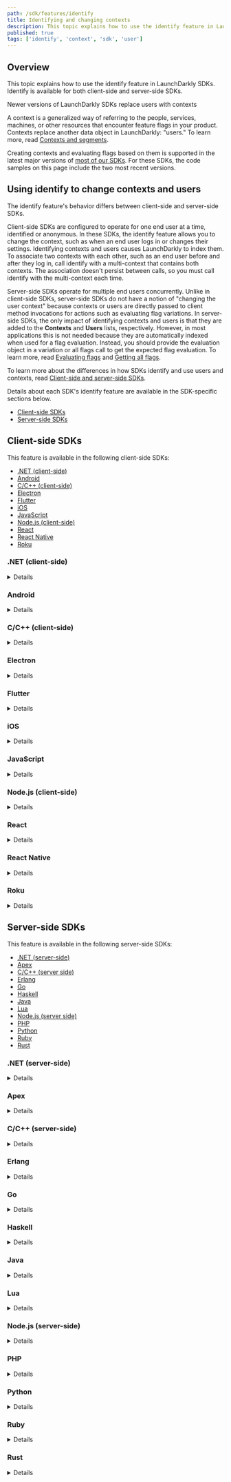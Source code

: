 ```yaml
---
path: /sdk/features/identify
title: Identifying and changing contexts
description: This topic explains how to use the identify feature in LaunchDarkly SDKs.
published: true
tags: ['identify', 'context', 'sdk', 'user']
---
```


## Overview

This topic explains how to use the identify feature in LaunchDarkly SDKs. Identify is available for both client-side and server-side SDKs.

<Callout intent="info">
<CalloutTitle>Newer versions of LaunchDarkly SDKs replace users with contexts</CalloutTitle>
<CalloutDescription>

A context is a generalized way of referring to the people, services, machines, or other resources that encounter feature flags in your product. Contexts replace another data object in LaunchDarkly: "users." To learn more, read [Contexts and segments](/home/contexts).

Creating contexts and evaluating flags based on them is supported in the latest major versions of [most of our SDKs](/sdk). For these SDKs, the code samples on this page include the two most recent versions.

</CalloutDescription>
</Callout>

## Using identify to change contexts and users

The identify feature's behavior differs between client-side and server-side SDKs.

Client-side SDKs are configured to operate for one end user at a time, identified or anonymous. In these SDKs, the identify feature allows you to change the context, such as when an end user logs in or changes their settings. Identifying contexts and users causes LaunchDarkly to index them. To associate two contexts with each other, such as an end user before and after they log in, call identify with a multi-context that contains both contexts. The association doesn't persist between calls, so you must call identify with the multi-context each time. 

Server-side SDKs operate for multiple end users concurrently. Unlike in client-side SDKs, server-side SDKs do not have a notion of "changing the user context" because contexts or users are directly passed to client method invocations for actions such as evaluating flag variations. In server-side SDKs, the only impact of identifying contexts and users is that they are added to the **Contexts** and **Users** lists, respectively. However, in most applications this is not needed because they are automatically indexed when used for a flag evaluation. Instead, you should provide the evaluation object in a variation or all flags call to get the expected flag evaluation. To learn more, read [Evaluating flags](/sdk/features/evaluating) and [Getting all flags](/sdk/features/all-flags).

To learn more about the differences in how SDKs identify and use users and contexts, read [Client-side and server-side SDKs](/sdk/concepts/client-side-server-side).

Details about each SDK's identify feature are available in the SDK-specific sections below.

* [Client-side SDKs](#client-side-sdks)
* [Server-side SDKs](#server-side-sdks)

## Client-side SDKs

This feature is available in the following client-side SDKs:

* [.NET (client-side)](#net-client-side)
* [Android](#android)
* [C/C++ (client-side)](#cc-client-side)
* [Electron](#electron)
* [Flutter](#flutter)
* [iOS](#ios)
* [JavaScript](#javascript)
* [Node.js (client-side)](#nodejs-client-side)
* [React](#react)
* [React Native](#react-native)
* [Roku](#roku)

### .NET (client-side)

<Details summary="Expand .NET (client-side) code sample">

You can use the `Identify` or `IdentifyAsync` method to switch contexts. This loads any saved flag values for the next context, and tells the client to change the current context and obtain the feature flag values for the new context.

In some situations, the new context may be an updated version of the existing context. For example, on a sign-in page in a single-page app, you could represent the same person as an anonymous user before they log in, and a different user after they log in. After the person logs in, you can call `Identify()` or `IdentifyAsync()` so that the person receives the correct feature flag settings for their account.

In other situations, the new context may be a multi-context, that is, a set of several different contexts that you want to evaluate together. For example, as soon as an end user visits your app, you may initialize the client with a context using a context kind of "device." When the end user logs in, you now also have their user and organization information. You can call `Identify()` with a multi-context that contains the "device," "user," and "organization" contexts for the end user.

You may want to wait until the flag values for the new context have been loaded before proceeding. You can do this either by calling the synchronous method `Identify` with a timeout, or by calling the asynchronous method `IdentifyAsync` and awaiting the result.

Here's how:

<CodeSample>
<CSTab label=".NET SDK v3.0 (C#)">

```csharp
var updatedContext = Context.Builder("context-key-123abc")
    .Set("email", "sandy@example.com")
    .Build();

// Synchronous method
client.Identify(updatedContext, TimeSpan.FromSeconds(5));

// Asynchronous method
await client.IdentifyAsync(updatedContext);
```

</CSTab>
<CSTab label=".NET SDK v2.x (C#)">

```csharp
var updatedUser = LDUser.Builder("user-key-123abc")
    .Email("sandy@example.com")
    .Build();

// Synchronous method
client.Identify(updatedUser, TimeSpan.FromSeconds(5));

// Asynchronous method
await client.IdentifyAsync(updatedUser);
```

</CSTab>
</CodeSample>

To learn more, read [`Identify`](https://launchdarkly.github.io/dotnet-client-sdk/api/LaunchDarkly.Sdk.Client.LdClient.html#LaunchDarkly_Sdk_Client_LdClient_Identify_) and [`IdentifyAsync`](https://launchdarkly.github.io/dotnet-client-sdk/api/LaunchDarkly.Sdk.Client.LdClient.html#LaunchDarkly_Sdk_Client_LdClient_IdentifyAsync_).
</Details>

### Android

<Details summary="Expand Android code sample">

The `identify()` method tells the client to change the current context and obtain the feature flag values for the new context.

In some situations, the new context may be an updated version of the existing context. For example, on a sign-in page in a single-page app, you could represent the same person as an anonymous user before they log in, and a different user after they log in. You can initialize the client with an anonymous context with a context kind of "user." After the person logs in, you can update the user context and call `identify()` so that the person receives the correct feature flag settings for their account.

In other situations, the new context may be a multi-context, that is, a set of several different contexts that you want to evaluate together. For example, as soon as an end user visits your app, you may initialize the client with a context using a context kind of "device." When the end user logs in, you now also have their user and organization information. You can call `identify()` with a multi-context that contains the "device," "user," and "organization" contexts for the end user.

Here's how:

<CodeSample>
<CSTab label="Android SDK v4.0 (Java)">

```java
LDContext updatedContext = LDContext.builderFromContext(context)
    .email("sandy@example.com")
    .build();

client.identify(updatedContext);
```

</CSTab>
<CSTab label="Android SDK v4.0 (Kotlin)">

```kotlin
val updatedContext: LDContext = LDContext.builderFromContext(context)
    .email("sandy@example.com")
    .build()

client.identify(updatedContext)
```

</CSTab>
<CSTab label="Android SDK v3.x (Java)">

```java
LDUser updatedUser = new LDUser.Builder(user)
    .email("sandy@example.com")
    .build();

client.identify(updatedUser);
```

</CSTab>
<CSTab label="Android SDK v3.x (Kotlin)">

```kotlin
val updatedUser: LDUser = LDUser.Builder(user)
    .email("sandy@example.com")
    .build()

client.identify(updatedUser)
```

</CSTab>
</CodeSample>

The `identify()` call loads any saved flag values for the new user context and immediately triggers an update of the latest flags from LaunchDarkly.

`identify()` returns a [Future](https://developer.android.com/reference/java/util/concurrent/Future) to indicate completion. If you want to be sure subsequent code is using the latest values from the server, you can wait for the Future using `get`.

To learn more, read [`identify`](https://launchdarkly.github.io/android-client-sdk/com/launchdarkly/sdk/android/LDClient.html#identify(com.launchdarkly.sdk.LDContext)).
</Details>

### C/C++ (client-side)

<Details summary="Expand C/C++ (server-side) code sample">

The `Identify()` method tells the client to change the current user and obtain the feature flag values for the new user.

In some situations, the new user may be an updated version of the existing user. For example, on a sign-in page in a single-page app, you could represent the same person as an anonymous user before they log in, and a different user after they log in. After the person logs in, you can call `Identify` so that the person receives the correct feature flag settings for their account.

<!-- cSpell:disable (TKTK uncomment this section after this SDK is updated to use contexts. SC-174758) In other situations, the new context may be a multi-context, that is, a set of several different contexts that you want to evaluate together. For example, as soon as an end user visits your app, you may initialize the client with a context using a context kind of "device." When the end user logs in, you now also have their user and organization information. You can call `Identify` with a multi-context that contains the "device," "user," and "organization" contexts for the end user. cSpell:enable -->

You can use the `LDClientIdentify` method to switch users:

<CodeSample>
<CSTab label="C/C++">

```c
LDClientIdentify(client, newUser);
```

</CSTab>
</CodeSample>

The `LDClientIdentify()` call loads any saved flag values for the new user and immediately trigger an update of the latest flags from LaunchDarkly. Because this method re-fetches flag settings for the new user, you should should not call it at high frequency. The intended use case for switching user contexts is the login/logout flow. To learn more, read [`LDClientIdentify`](https://launchdarkly.github.io/c-client-sdk/client_8h.html#a7ee43b2353f00798979ba51cfebb1a53).
</Details>

### Electron

<Details summary="Expand Electron code sample">

The `identify()` method tells the client to change the current user and obtain the feature flag values for the new user.

In some situations, the new user may be an updated version of the existing user. For example, on a sign-in page in a single-page app, you could represent the same person as an anonymous user before they log in, and a different user after they log in. After the person logs in, you can call `identify()` so that the person receives the correct feature flag settings for their account.

<!-- cSpell:disable (TKTK uncomment this section after this SDK is updated to use contexts. SC-163925) In other situations, the new context may be a multi-context, that is, a set of several different contexts that you want to evaluate together. For example, as soon as an end user visits your app, you may initialize the client with a context using a context kind of "device." When the end user logs in, you now also have their user and organization information. You can call `identify()` with a multi-context that contains the "device," "user," and "organization" contexts for the end user. cSpell:enable -->

Here's how:

<CodeSample>
<CSTab label="JavaScript">

```js
const newUser = { key: 'user-key-123abc', name: 'Sandy' };

client.identify(newUser, (newFlags) => {
  console.log('value of flag for this user is: ' + newFlags['flag-key-123abc']);
  console.log('this should be the same: ' + client.variation('flag-key-123abc'));
});

// or:
client.identify(newUser).then((newFlags) => {
  // as above
});
```

</CSTab>
<CSTab label="TypeScript">

```ts
import * as LDElectron from 'launchdarkly-electron-client-sdk';

const newUser: LDElectron.LDUser = {
  key: 'someone-else', name: 'John',
};

client.identify(newUser, (newFlags) => {
  console.log('value of flag for this user is: ' + newFlags['flag-key-123abc']);
  console.log('this should be the same: ' + client.variation('flag-key-123abc'));
});

// or:
client.identify(newUser).then((newFlags) => {
  // as above
});
```

</CSTab>
</CodeSample>

To learn more, read [`identify`](https://launchdarkly.github.io/electron-client-sdk/interfaces/_launchdarkly_electron_client_sdk_.ldelectronmainclient.html#identify).

</Details>

### Flutter

<Details summary="Expand Flutter code sample">

The `identify()` method tells the client to change the current user and obtain the feature flag values for the new user.

In some situations, the new user may be an updated version of the existing user. For example, on a sign-in page in a single-page app, you could represent the same person as an anonymous user before they log in, and a different user after they log in. After the person logs in, you can call `identify()` so that the person receives the correct feature flag settings for their account.

<!-- cSpell:disable (TKTK uncomment this section after this SDK is updated to use contexts. SC-163930) In other situations, the new context may be a multi-context, that is, a set of several different contexts that you want to evaluate together. For example, as soon as an end user visits your app, you may initialize the client with a context using a context kind of "device." When the end user logs in, you now also have their user and organization information. You can call `identify()` with a multi-context that contains the "device," "user," and "organization" contexts for the end user. cSpell:enable -->

Here's how:

<CodeSample>
<CSTab label="Dart">

```dart
LDUser updatedUser = LDUserBuilder('user key')
    .email('sandy@example.com')
    .build();

await LDClient.identify(updatedUser);
```

</CSTab>
</CodeSample>

To learn more, read [identify method](https://launchdarkly.github.io/flutter-client-sdk/launchdarkly_flutter_client_sdk/LDClient/identify.html).

</Details>

### iOS

<Details summary="Expand iOS code sample">

The `identify()` method tells the client to change the current context and obtain the feature flag values for the new context.

In some situations, the new context may be an updated version of the existing context. For example, on a sign-in page in a single-page app, you could represent the same person as an anonymous user before they log in, and a different user after they log in. You can initialize the client with an anonymous context with a context kind of "user." After the person logs in, you can update the user context and call `identify()` so that the person receives the correct feature flag settings for their account.

In other situations, the new context may be a multi-context, that is, a set of several different contexts that you want to evaluate together. For example, as soon as an end user visits your app, you may initialize the client with a context using a context kind of "device." When the end user logs in, you now also have their user and organization information. You can call `identify()` with a multi-context that contains the "device," "user," and "organization" contexts for the end user.

If the client app does not identify an `LDContext`, `LDClient` creates an anonymous default context, which can affect which feature flags LaunchDarkly delivers to the `LDClient`. Client apps should follow the [Apple Privacy Policy](https://apple.com/legal/privacy) when collecting end user information.

Here's how:

<CodeSample>
<CSTab label="iOS SDK v8.0 (Swift)">

```swift
let newContext = try LDContextBuilder(key: "context-key-123abc").build().get();

// You can also call identify with a completion
LDClient.get()!.identify(context: newContext) {
    // Flags have been retrieved for the new context
}
```

</CSTab>
<CSTab label="iOS SDK v8.0 (Objective-C)">

```objectivec
LDContextBuilder *builder = [[LDContextBuilder alloc] initWithKey:@"context-key-123abc"];
ContextBuilderResult *result = builder.build;

if (result.success) {
    LDContext *context = result.success;
}
[[LDClient get] identifyWithContext:newContext];

// You can also call identify with a completion
[[LDClient get] identifyWithContext:newContext completion:^() {
    // Flags have been retrieved for the new context
}];
```

</CSTab>
<CSTab label="iOS SDK v7.x (Swift)">

```swift
let newUser = LDUser(key: "user-key-123abc")
LDUser.get()!.identify(user: newUser)

// You can also call identify with a completion
LDClient.get()!.identify(user: newUser) {
    // Flags have been retrieved for the new user
}
```

</CSTab>
<CSTab label="iOS SDK v7.x (Objective-C)">

```objectivec
LDUser *newUser = [[LDUser alloc] initWithKey:@"user-key-123abc"];
[[LDClient get] identifyWithUser:newUser];

// You can also call identify with a completion
[[LDUser get] identifyWithUser:newUser completion:^() {
    // Flags have been retrieved for the new user
}];
```

</CSTab>
</CodeSample>

To learn more, read [`identify`](https://launchdarkly.github.io/ios-client-sdk/Classes/ObjcLDClient.html#/c:@M@LaunchDarkly@objc(cs)LDClient(im)identifyWithContext:).

</Details>

### JavaScript

<Details summary="Expand JavaScript code sample">

The `identify()` method tells the client to change the current context and obtain the feature flag values for the new context.

In some situations, the new context may be an updated version of the existing context. For example, on a sign-in page in a single-page app, you could represent the same person as an anonymous user before they log in, and a different user after they log in. You can initialize the client with an anonymous context with a context kind of "user." After the person logs in, you can update the user context and call `identify()` so that the person receives the correct feature flag settings for their account.

In other situations, the new context may be a multi-context, that is, a set of several different contexts that you want to evaluate together. For example, as soon as an end user visits your app, you may initialize the client with a context using a context kind of "device." When the end user logs in, you now also have their user and organization information. You can call `identify()` with a multi-context that contains the "device," "user," and "organization" contexts for the end user.

If you provide a callback function, it is called with a map of flag keys and values after the flag values for the new context are available. After that point, `variation()` uses the new values. You can also use a Promise for the same purpose.

Here's how:

<CodeSample>
<CSTab label="JavaScript SDK v3.0, single context">

```js
client.identify(newContext, hash, function() {
  console.log("New context's flags available");
});
```

</CSTab>
<CSTab label="JavaScript SDK v3.0, multi-context">

```js
const newMultiContext = {
  kind: 'multi',
  user: {
    key: 'user-key-123abc',
    name: 'Anna',
    role: 'doctor'
  },
  device: {
    key: 'device-key-123abc',
    platform: 'Android'
  }
}

client.identify(newMultiContext, hash, function() {
  console.log("New context's flags available");
});
```

</CSTab>
<CSTab label="JavaScript SDK v2.x">

```js
client.identify(newUser, hash, function() {
  console.log("New user's flags available");
});
```

</CSTab>
</CodeSample>

To learn more, read [`identify`](https://launchdarkly.github.io/js-client-sdk/interfaces/LDClient.html#identify).

If your contexts are extraordinarily large, you may need to configure the JavaScript SDK to send the evaluation context as a request body. To learn more, read [Using REPORT in the JavaScript SDK](/guides/account/user-data#using-report-in-the-javascript-sdk).

<Callout intent="alert">
<CalloutTitle>You must use a hash parameter while in secure mode</CalloutTitle>
<CalloutDescription>

The hash parameter is the hash for the new context, assuming that the context's key has changed. The hash parameter is only required in secure mode. If secure mode is not enabled, pass in `null` for the hash.

</CalloutDescription>
</Callout>
</Details>

### Node.js (client-side)

<Details summary="Expand Node.js (client-side) code sample">

The `identify()` method tells the client to change the current user and obtain the feature flag values for the new user.

In some situations, the new user may be an updated version of the existing user. For example, on a sign-in page in a single-page app, you could represent the same person as an anonymous user before they log in, and a different user after they log in. After the person logs in, you can call `identify()` so that the person receives the correct feature flag settings for their account.

In other situations, the new context may be a multi-context, that is, a set of several different contexts that you want to evaluate together. For example, as soon as an end user visits your app, you may initialize the client with a context using a context kind of "device." When the end user logs in, you now also have their user information. You can call `identify()` with a multi-context that contains the "device" and "user" contexts for the end user.

Here's how:

<CodeSample>
<CSTab label="Node.js SDK v3.0, single context">

```js
client.identify(newContext, () => {
  console.log("New context's flags available");
});

// or, with a Promise:
client.identify(newContext).then(() => {
  console.log("New context's flags available");
});
```

</CSTab>
<CSTab label="Node.js SDK v3.0, multi-context">

```js
const newMultiContext = {
  kind: 'multi',
  user: {
    key: 'aa0ceb',
    name: 'Anna',
    role: 'doctor'
  },
  device: {
    key: 'device-key',
    platform: 'Android'
  }
}

client.identify(newMultiContext, () => {
  console.log("New context's flags available");
});

// or, with a Promise:
client.identify(newMultiContext).then(() => {
  console.log("New context's flags available");
});
```

</CSTab>
<CSTab label="Node.js SDK v2.x">

```js
client.identify(newUser, () => {
  console.log("New user's flags available");
});

// or, with a Promise:
client.identify(newUser).then(() => {
  console.log("New user's flags available");
});
```

</CSTab>
</CodeSample>

To learn more, read [`identify`](https://launchdarkly.github.io/node-client-sdk/interfaces/LDClient.html#identify).

</Details>

### React

<Details summary="Expand React code sample">

The `identify()` method tells the client to change the current context and obtain the feature flag values for the new context.

In some situations, the new context may be an updated version of the existing context. For example, on a sign-in page in a single-page app, you could represent the same person as an anonymous user before they log in, and a different user after they log in. You can initialize the client with an anonymous context with a context kind of "user." After the person logs in, you can update the user context and call `identify()` so that the person receives the correct feature flag settings for their account.

In other situations, the new context may be a multi-context, that is, a set of several different contexts that you want to evaluate together. For example, as soon as an end user visits your app, you may initialize the client with a context using a context kind of "device." When the end user logs in, you now also have their user and organization information. You can call `identify()` with a multi-context that contains the "device," "user," and "organization" contexts for the end user.

Here's how:

<CodeSample>
<CSTab label="JavaScript">

```js
import { useLDClient } from 'launchdarkly-react-client-sdk';

let ldClient = useLDClient();

ldClient.identify(newContext, null, () => {
  console.log("New context's flags available");
});
```

</CSTab>
</CodeSample>

To learn more, read [`identify`](https://launchdarkly.github.io/react-native-client-sdk/classes/LDClient.html#identify).

</Details>

### React Native

<Details summary="Expand React Native code sample">

If multiple customers use your app on a single device, you may want to change contexts and have separate flag settings for each one. To do this, the SDK stores the last five user contexts on a single device, and supports switching between different user contexts. You can use the `identify` method to switch user contexts. `identify` loads any saved flag values for the new context and immediately triggers an update of the latest flags from LaunchDarkly.

In other situations, the new context may be a multi-context, that is, a set of several different contexts that you want to evaluate together. For example, as soon as an end user visits your app, you may initialize the client with a context using a context kind of "device." When the end user logs in, you now also have their user and organization information. You can call `identify()` with a multi-context that contains the "device," "user," and "organization" contexts for the end user.

Here's how:

<CodeSample>
<CSTab label="React Native SDK v7.0 (JavaScript)">

```js
let context = {'key': 'user-key-123abc', 'kind': 'user'};
await client.identify(context); // promise resolves to null
Alert.alert('identify', 'success');
```

</CSTab>
<CSTab label="React Native SDK, v6.x (JavaScript)">

```js
let user = {'key': 'user-key-123abc'};
await client.identify(user); //promise resolves to nil/null
Alert.alert('identify', 'success');
```

</CSTab>
<CSTab label="React Native SDK v7.0 (TypeScript)">

```ts
import { LDContext } from 'launchdarkly-react-native-client-sdk';

let context: LDContext = {'key': 'user-key-123abc', 'kind': 'user'};
await client.identify(context); // promise resolves to null
Alert.alert('identify', 'success');
```

</CSTab>
<CSTab label="React Native SDK, v6.x (TypeScript)">

```ts
import LDClient, * as ld from 'launchdarkly-react-native-client-sdk';

let user: ld.LDUser = {'key': 'minimal_user'};
await client.identify(user); //promise resolves to nil/null
Alert.alert('identify', 'success');
```

</CSTab>
</CodeSample>
</Details>

### Roku

<Details summary="Expand Roku code sample">

The `identify()` method tells the client to change the current context and obtain the feature flag values for the new context.

In some situations, the new context may be an updated version of the existing context. For example, on a sign-in page in a single-page app, you could represent the same person as an anonymous context before they log in, and a different context after they log in. After the person logs in, you can call `identify()` so that the person receives the correct feature flag settings for their account.

In other situations, the new context may be a multi-context, that is, a set of several different contexts that you want to evaluate together. For example, as soon as an end user visits your app, you may initialize the client with a context using a context kind of "device." When the end user logs in, you now also have their user and organization information. You can call `identify()` with a multi-context that contains the "device," "user," and "organization" contexts for the end user.

To do this:

<CodeSample>
<CSTab label="Roku SDK v2.0 (BrightScript)">

```brightscript
REM before the end user logs in
device = {
  "kind": "device",
  "key": "device-key-123abc",
  "type": "tablet"
}
context = LaunchDarklyCreateContext(device)

REM after the end user logs in
multi = {
  "kind": "multi",
  "device": device,
  "user": {"key": "user-key-123abc", "name": "Sandy"},
  "organization": {"key": "org-key-123abc", "name": "Acme, Inc."}
}

launchDarkly.identify(multi)

```

</CSTab>
<CSTab label="Roku SDK v1.x (BrightScript)">

```brightscript
user = LaunchDarklyUser("user-key-123abc")

launchDarkly.identify(user)

```

</CSTab>
</CodeSample>
</Details>

## Server-side SDKs

This feature is available in the following server-side SDKs:

* [.NET (server-side)](#net-server-side)
* [Apex](#apex)
* [C/C++ (server side)](#cc-server-side)
* [Erlang](#erlang)
* [Go](#go)
* [Haskell](#haskell)
* [Java](#java)
* [Lua](#lua)
* [Node.js (server side)](#nodejs-server-side)
* [PHP](#php)
* [Python](#python)
* [Ruby](#ruby)
* [Rust](#rust)

### .NET (server-side)

<Details summary="Expand .NET (server-side) code sample">

`Identify` creates or updates contexts on LaunchDarkly, which makes them available for targeting and autocomplete on the **Contexts** list.

In most cases, you do not need to call `Identify`. The `Variation` methods automatically create contexts on the **Contexts** list for you. `Identify` is useful if you want to pre-populate your **Contexts** list before you launch any features.

To use `Identify`:

<CodeSample>
<CSTab label=".NET SDK v7.0 (C#)">

```csharp
client.Identify(context);
```

</CSTab>
<CSTab label=".NET SDK v6.x (C#)">

```csharp
client.Identify(user);
```

</CSTab>
</CodeSample>

To learn more, read [`Identify`](https://launchdarkly.github.io/dotnet-server-sdk/api/LaunchDarkly.Sdk.Server.LdClient.html#LaunchDarkly_Sdk_Server_LdClient_Identify_).
</Details>

### Apex

<Details summary="Expand Apex code sample">

`identify` creates or updates users in LaunchDarkly, which makes them available for targeting and autocomplete on the **Users** list.

<Callout intent="info">
<CalloutTitle>Apex variation methods do not automatically add users to the Users list</CalloutTitle>
<CalloutDescription>

Variation methods like `boolVariation` or `stringVariation` do not automatically generate `index` events due to limitations with the Apex platform. This means that the SDK does not automatically populate the **Users** list.

We recommend calling `client.identify(user)` with each of your users to generate user indexing events and populate your **Users** list.

</CalloutDescription>
</Callout>

To use `identify`:

<CodeSample>
<CSTab label="Apex">

```java
client.identify(user);
```

</CSTab>
</CodeSample>

To learn more, read [Other methods](https://github.com/launchdarkly/apex-server-sdk/blob/main/doc.md#other-methods-1).
</Details>

### C/C++ (server-side)

<Details summary="Expand C/C++ (server-side) code sample">

`LDClientIdentify` creates or updates users in LaunchDarkly, which makes them available for targeting and autocomplete on the **Users** list.

In most cases, you do not need to call `LDClientIdentify`. The `variation` call automatically creates users on the **Users** list for you. `LDClientIdentify` is useful if you want to pre-populate your **Users** list before you launch any features.

To use `identify`:

<CodeSample>
<CSTab label="C/C++">

```c
LDClientIdentify(client, user);
```

</CSTab>
</CodeSample>

To learn more, read [`LDClientIdentify`](https://launchdarkly.github.io/c-server-sdk/client_8h.html#a696a5bebe952dc076488e9fb2562b091).
</Details>

### Erlang

<Details summary="Expand Erlang code sample">

`identify` creates or updates contexts in LaunchDarkly, which makes them available for targeting and autocomplete on the **Contexts** list.

In most cases, you do not need to call `identify`. The `variation` methods automatically create contexts on the **Contexts** list for you. `identify` is useful if you want to pre-populate your **Contexts** list before you launch any features.

To use `identify`:

<CodeSample>
<CSTab label="Erlang SDK v2.0">

```erlang
ldclient:identify(#{key => <<"context-key-123abc">>})
```

</CSTab>
<CSTab label="Erlang SDK v1.x">

```erlang
ldclient:identify(#{key => <<"user-key-123abc">>})
```

</CSTab>
</CodeSample>

To learn more, read [`identify`](https://hexdocs.pm/launchdarkly_server_sdk/ldclient.html#identify-1).
</Details>

### Go

<Details summary="Expand Go code sample">

`Identify` creates or updates contexts in LaunchDarkly, which makes them available for targeting and autocomplete on the **Contexts** list.

In most cases, you do not need to call `Identify`. The `Variation` method automatically creates contexts on the **Contexts** list for you. `Identify` is useful if you want to pre-populate your **Contexts** list before you launch any features.

To use `Identify`:

<CodeSample>
<CSTab label="Go SDK v6.0">

```go
client.Identify(context)
```

</CSTab>
<CSTab label="Go SDK v5.x">

```go
client.Identify(user)
```

</CSTab>
</CodeSample>

To learn more, read [`Identify`](https://pkg.go.dev/gopkg.in/launchdarkly/go-server-sdk.v5#LDClient.Identify).
</Details>

### Haskell

<Details summary="Expand Haskell code sample">

`identify` creates or updates contexts in LaunchDarkly, which makes them available for targeting and autocomplete on the **Contexts** list.

In most cases, you do not need to call `identify`. The `Variation` methods automatically create contexts on the **Contexts** list for you. `identify` is useful if you want to pre-populate your **Contexts** list before you launch any features.

To use `identify`:

<CodeSample>
<CSTab label="Haskell SDK v4.0">

```haskell
identify client context
```

</CSTab>
<CSTab label="Haskell SDK v3.x">

```haskell
identify client user
```

</CSTab>
</CodeSample>

To learn more, read [`identify`](https://launchdarkly.github.io/haskell-server-sdk/LaunchDarkly-Server-Client.html#v:identify).

</Details>

### Java

<Details summary="Expand Java code sample">

`identify` creates or updates contexts in LaunchDarkly, which makes them available for targeting and autocomplete on the **Contexts** list.

In most cases, you do not need to call `identify`. The `variation` methods automatically create contexts on the **Contexts** list for you. `identify` is useful if you want to pre-populate your **Contexts** list before you launch any features.

To use `identify`:

<CodeSample>
<CSTab label="Java SDK v6.0">

```java
client.identify(context);
```

</CSTab>
<CSTab label="Java SDK v5.x">

```java
client.identify(user);
```

</CSTab>
</CodeSample>

To learn more, read [`identify`](https://javadoc.io/doc/com.launchdarkly/launchdarkly-java-server-sdk/latest/com/launchdarkly/sdk/server/LDClient.html#identify(com.launchdarkly.sdk.LDContext)).
</Details>

### Lua

<Details summary="Expand Lua code sample">

`identify` creates or updates users in LaunchDarkly, which makes them available for targeting and autocomplete on the **Users** list.

In most cases, you do not need to call `identify`. The `variation` methods automatically create users on the **Users** list for you. `identify` is useful if you want to pre-populate your **Users** list before you launch any features.

To use `identify`:

<CodeSample>
<CSTab label="Lua">

```lua
client:identify(user)
```

</CSTab>
</CodeSample>

To learn more, read [`identify`](https://launchdarkly.github.io/lua-server-sdk/modules/launchdarkly-server-sdk.html#identify).
</Details>

### Node.js (server-side)

<Details summary="Expand Node.js (server-side) code sample">

`identify` creates or updates contexts in LaunchDarkly, which makes them available for targeting and autocomplete on the **Contexts** list.

In most cases, you do not need to call `identify`. The `variation` call automatically creates users on the **Contexts** list for you. `identify` is useful if you want to pre-populate your **Contexts** list before you launch any features.

To use `identify`:

<CodeSample>
<CSTab label="Node.js SDK v6">

```js
client.identify(context);
```

</CSTab>
<CSTab label="Node.js SDK v5.x">

```js
client.identify(user);
```

</CSTab>
</CodeSample>

To learn more, read [`identify`](https://launchdarkly.github.io/node-server-sdk/interfaces/_launchdarkly_node_server_sdk_.LDClient.html#identify).
</Details>

### PHP

<Details summary="Expand PHP code sample">

`identify` creates or updates users in LaunchDarkly, which makes them available for targeting and autocomplete on the **Contexts** list.

In most cases, you do not need to call `identify`. The `variation` call automatically creates contexts on the **Contexts** list for you. `identify` is useful if you want to pre-populate your **Contexts** list before you launch any features.

To use `identify`:

<CodeSample>
<CSTab label="PHP SDK v5.0">

```php
$client->identify($context);
```

</CSTab>
<CSTab label="PHP SDK v4.x">

```php
$client->identify($user);
```

</CSTab>
</CodeSample>

To learn more, read [`identify`](https://launchdarkly.github.io/php-server-sdk/classes/LaunchDarkly-LDClient.html#method_identify).

</Details>

### Python

<Details summary="Expand Python code sample">

`identify` creates or updates contexts in LaunchDarkly, which makes them available for targeting and autocomplete on the **Contexts** list.

In most cases, you do not need to call `identify`. The `variation` method automatically creates contexts on the **Contexts** list for you. `identify` is useful if you want to pre-populate your **Contexts** list before you launch any features.

To use `identify`:

<CodeSample>
<CSTab label="Python SDK v8.0">

```python
ldclient.get().identify(context)
```

</CSTab>
<CSTab label="Python SDK v7.x">

```python
ldclient.get().identify(user)
```

</CSTab>
</CodeSample>

To learn more, read [`identify`](https://launchdarkly-python-sdk.readthedocs.io/en/latest/api-main.html#ldclient.client.LDClient.identify).
</Details>

### Ruby

<Details summary="Expand Ruby code sample">

`identify` creates or updates contexts in LaunchDarkly, which makes them available for targeting and autocomplete on the **Contexts** list.

In most cases, you do not need to call `identify`. The `variation` call automatically creates contexts on the **Contexts** list for you. `identify` is useful if you want to pre-populate your **Contexts** list before you launch any features.

To use `identify`:

<CodeSample>
<CSTab label="Ruby SDK v7.0">

```ruby
client.identify(context)
```

</CSTab>
<CSTab label="Ruby SDK v6.x">

```ruby
client.identify(user)
```

</CSTab>
</CodeSample>

To learn more, read [`identify`](https://launchdarkly.github.io/ruby-server-sdk/LaunchDarkly/LDClient.html#identify-instance_method).
</Details>

### Rust

<Details summary="Expand Rust code sample">

`identify` creates or updates users in LaunchDarkly, which makes them available for targeting and autocomplete on the **Users** list.

In most cases, you do not need to call `identify`. The `variation` methods automatically create users or contexts on the **Users** or **Contexts** list for you. `identify` is useful if you want to pre-populate your **Users** or **Contexts** list before you launch any features.

To use `identify`:

<CodeSample>
<CSTab label="Rust SDK v1">

```rust
client.identify(context);
```
</CSTab>
<CSTab label="Rust SDK beta">

```rust
client.identify(user);
```
</CSTab>
</CodeSample>

To learn more, read [`identify`](https://docs.rs/launchdarkly-server-sdk/latest/launchdarkly_server_sdk/struct.Client.html#method.identify).
</Details>
